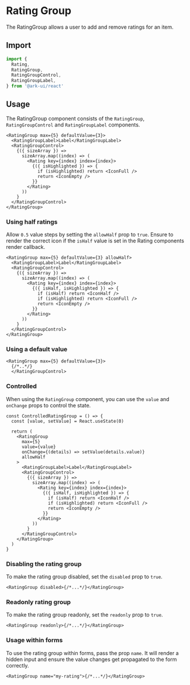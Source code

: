 # Rating Group

The RatingGroup allows a user to add and remove ratings for an item.

## Import

```ts
import {
  Rating,
  RatingGroup,
  RatingGroupControl,
  RatingGroupLabel,
} from '@ark-ui/react'
```

## Usage

The RatingGroup component consists of the `RatingGroup`, `RatingGroupControl` and `RatingGroupLabel`
components.

```tsx
<RatingGroup max={5} defaultValue={3}>
  <RatingGroupLabel>Label</RatingGroupLabel>
  <RatingGroupControl>
    {({ sizeArray }) =>
      sizeArray.map((index) => (
        <Rating key={index} index={index}>
          {({ isHighlighted }) => {
            if (isHighlighted) return <IconFull />
            return <IconEmpty />
          }}
        </Rating>
      ))
    }
  </RatingGroupControl>
</RatingGroup>
```

### Using half ratings

Allow `0.5` value steps by setting the `allowHalf` prop to `true`. Ensure to render the correct icon
if the `isHalf` value is set in the Rating components render callback.

```tsx
<RatingGroup max={5} defaultValue={3} allowHalf>
  <RatingGroupLabel>Label</RatingGroupLabel>
  <RatingGroupControl>
    {({ sizeArray }) =>
      sizeArray.map((index) => (
        <Rating key={index} index={index}>
          {({ isHalf, isHighlighted }) => {
            if (isHalf) return <IconHalf />
            if (isHighlighted) return <IconFull />
            return <IconEmpty />
          }}
        </Rating>
      ))
    }
  </RatingGroupControl>
</RatingGroup>
```

### Using a default value

```tsx
<RatingGroup max={5} defaultValue={3}>
  {/*..*/}
  </RatingGroupControl>
```

### Controlled

When using the `RatingGroup` component, you can use the `value` and `onChange` props to control the
state.

```tsx
const ControlledRatingGroup = () => {
  const [value, setValue] = React.useState(0)

  return (
    <RatingGroup
      max={5}
      value={value}
      onChange={(details) => setValue(details.value)}
      allowHalf
    >
      <RatingGroupLabel>Label</RatingGroupLabel>
      <RatingGroupControl>
        {({ sizeArray }) =>
          sizeArray.map((index) => (
            <Rating key={index} index={index}>
              {({ isHalf, isHighlighted }) => {
                if (isHalf) return <IconHalf />
                if (isHighlighted) return <IconFull />
                return <IconEmpty />
              }}
            </Rating>
          ))
        }
      </RatingGroupControl>
    </RatingGroup>
  )
}
```

### Disabling the rating group

To make the rating group disabled, set the `disabled` prop to `true`.

```tsx
<RatingGroup disabled>{/*...*/}</RatingGroup>
```

### Readonly rating group

To make the rating group readonly, set the `readonly` prop to `true`.

```tsx
<RatingGroup readonly>{/*...*/}</RatingGroup>
```

### Usage within forms

To use the rating group within forms, pass the prop `name`. It will render a hidden input and ensure
the value changes get propagated to the form correctly.

```tsx
<RatingGroup name="my-rating">{/*...*/}</RatingGroup>
```
